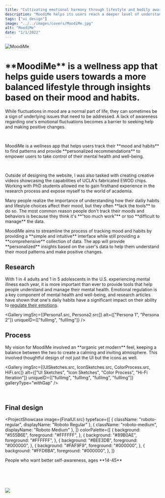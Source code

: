 ```yaml
---
title: "Cultivating emotional harmony through lifestyle and bodily awareness"
description: "MoodiMe helps its users reach a deeper level of understanding of how their <strong>lifestyle choices and physical health</strong> affect their <strong>emotional well-being</strong>, equipping them with the tools to live a more balanced life."
tags: ["ui design"]
image: "../../images/covers/MoodiMe.jpg"
alt: "MoodiMe"
date: "1/1/2022"
---
```







<div class="bannerImgCover">
  <img src={CoverImage.src} alt="MoodiMe" id = "moodiMeCoverBanner"/>
</div>
<div class="caseStudy">
<Overview
  year="2022"
  tags={["individual project", "tools - figma, procreate"]}
>

<h1 slot="header">
  **MoodiMe** is a wellness app that helps guide users towards a more balanced lifestyle through insights based on their mood and habits.
</h1>
<div slot="overviewDescription">
  <p>
    While fluctuations in mood are a normal part of life, they can sometimes be a sign of underlying issues that need to be addressed. 
    A lack of awareness regarding one's emotional fluctuations becomes a barrier to seeking help and making positive changes.
  </p>
  <br />
  <p>
    MoodiMe is a wellness app that helps users track their **mood and habits** to find patterns and provide 
    **personalized recommendations** to empower users to take control of their mental health and well-being.
  </p>
  <br />
  <p>
    Outside of designing the website, I was also tasked with creating creative videos showcasing the capabilities 
    of UCLA's fabricated EWOD chips. Working with PhD students allowed me to gain firsthand experience in the research process and expose myself to the world of academia.
  </p>
</div>

</Overview>

<ProblemSolutionStatement>
  <p slot='problem'>
    Many people realize the importance of understanding how their dailiy habits and lifestyle 
    choices affect their mood, but they often **lack the tools** to do so. The most common reason 
    people don't track their moods and behaviors is because they think it's **"too much work"** 
    or too **difficult to manage** the data.
  </p>

  <p slot="solution">
    MoodiMe aims to streamline the process of tracking mood and habits by providing 
    a **simple and intuitive** interface while still providing a **comprehensive** collection of 
    data. The app will provide **personalized** insights based on the user's data to help them 
    understand their mood patterns and make positive changes.
  </p>
</ProblemSolutionStatement>

<PageSection>
  <h2 slot="sectionTitle">Research</h2>
  <p slot="description">
    With 1 in 4 adults and 1 in 5 adolescents in the U.S. 
    experiencing mental illness each year, it is more important 
    than ever to provide tools that help people understand and manage 
    their mental health. Emotional regulation is a key component of 
    mental health and well-being, and research articles have shown that 
    one's daily habits have a significant impact on their ability to <a href="https://www.ncbi.nlm.nih.gov/pmc/articles/PMC3817414/">regulate their emotions</a>.
  </p>
</PageSection>

<Gallery
  imgSrc={[Persona1.src, Persona2.src]}
  alt={["Persona 1", "Persona 2"]}
  uniqueID={["fullImg", "fullImg"]}
/>


<PageSection>
  <h2 slot="sectionTitle">Process</h2>
  <p slot="description" >
    My vision for MoodiMe involved an **organic yet modern** feel, 
    keeping a balance between the two to create a calming and inviting 
    atmosphere. This involved thoughtful design of not just the UI but the icons as well.
  </p>
</PageSection>

<Gallery
  imgSrc={[UISketches.src, IconSketches.src, ColorProcess.src, HiFi.src]}
  alt={["UI Sketches", "Icon Sketches", "Color Process", "Hi-Fi Iteration"]}
  uniqueID={["fullImg", "fullImg", "fullImg", "fullImg"]}
  galleryType="withGap"
/>

<br/>

<PageSection>
  <h2 slot="sectionTitle">Final design</h2>
  <p slot="description">
  </p>
</PageSection>
</div>

<ProjectShowcase
  image={FinalUI.src}
  typeface={[
    { className: "roboto-regular", displayName: "Roboto Regular" },
    { className: "roboto-medium", displayName: "Roboto Medium" },
  ]}
  colorPalette={[
    {
      background: "#555B6E",
      foreground: "#FFFFFF",
    },
    {
      background: "#89B0AE",
      foreground: "#FFFFFF",
    },
    {
      background: "#BEE3DB",
      foreground: "#000000",
    },
    {
      background: "#FAF9F9",
      foreground: "#000000",
    },
    {
      background: "#FFD6BA",
      foreground: "#000000",
    },
  ]}
>
  <p slot="targetUser">People who want better self-awareness, ages **14-45**</p>
</ProjectShowcase>

<div class="caseStudy">

</div>
<br /><br /><br /><br />


<img src={Display.src} class="imageFill" />

